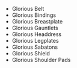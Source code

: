 - <WowHeadItem id="14968">Glorious Belt</WowHeadItem>
- <WowHeadItem id="14974">Glorious Bindings</WowHeadItem>
- <WowHeadItem id="14966">Glorious Breastplate</WowHeadItem>
- <WowHeadItem id="14967">Glorious Gauntlets</WowHeadItem>
- <WowHeadItem id="14969">Glorious Headdress</WowHeadItem>
- <WowHeadItem id="14970">Glorious Legplates</WowHeadItem>
- <WowHeadItem id="14972">Glorious Sabatons</WowHeadItem>
- <WowHeadItem id="14973">Glorious Shield</WowHeadItem>
- <WowHeadItem id="14971">Glorious Shoulder Pads</WowHeadItem>